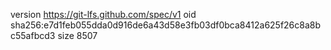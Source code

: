 version https://git-lfs.github.com/spec/v1
oid sha256:e7d1feb055dda0d916de6a43d58e3fb03df0bca8412a625f26c8a8bc55afbcd3
size 8507
